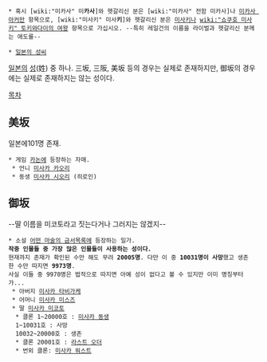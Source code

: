  * 혹시 [wiki:"미카사" 미'''카사''']와 헷갈리신 분은 [wiki:"미카사" 전함 미카사]나 [[미카사 아커만]] 항목으로, [wiki:"미사키" 미사'''키''']와 헷갈리신 분은 [[미사키]]나 [[wiki:"쇼쿠호 미사키" 토키와다이의 여왕]] 항목으로 가십시오. --특히 레일건의 이름을 라이벌과 헷갈리신 분께는 애도를--

 * [[일본의 성씨]]
[[일본]]의 [[성]](姓) 중 하나. 三坂, 三阪, 美坂 등의 경우는 실제로 존재하지만, 御坂의 경우에는 실제로 존재하지는 않는 성이다.

[[목차]]
== 美坂 ==
일본에101명 존재.

 * 게임 [[카논]]에 등장하는 자매.
  * 언니 [[미사카 카오리]]
  * 동생 [[미사카 시오리]] (히로인)
== 御坂 ==
--딸 이름을 미코토라고 짓는다거나 그러지는 않겠지--

 * 소설 [[어떤 마술의 금서목록]]에 등장하는 일가.
 '''작중 인물들 중 가장 많은 인물들이 사용하는 성이다.'''
 현재까지 존재가 확인된 수만 해도 무려 '''20005명'''. 다만 이 중 '''10031명이 사망'''했고 생존한 수만 따지면 '''9973명'''.
 사실 이들 중 9970명은 법적으로 따지면 아예 성이 없다고 볼 수 있지만 이미 명칭부터가...
  * 아버지 [[미사카 타비가케]]
  * 어머니 [[미사카 미스즈]]
  * 딸 [[미사카 미코토]]
   * 클론 1~20000호 : [[미사카 동생]]
   1~10031호 : 사망
   10032~20000호 : 생존
   * 클론 20001호 : [[라스트 오더]]
   * 번외 클론: [[미사카 워스트]]

